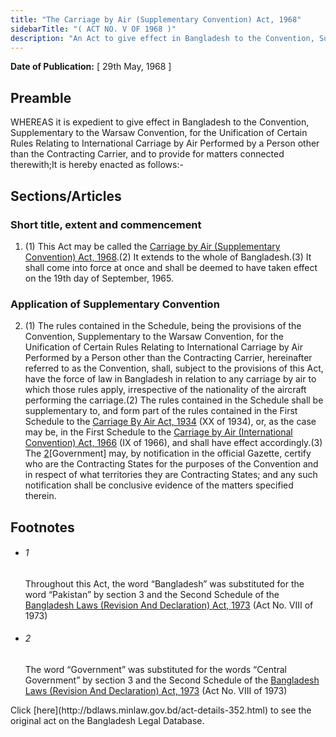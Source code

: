 ```yaml
---
title: "The Carriage by Air (Supplementary Convention) Act, 1968"
sidebarTitle: "( ACT NO. V OF 1968 )"
description: "An Act to give effect in Bangladesh to the Convention, Supplementary to the Warsaw Convention, for the Unification of Certain Rules Relating to International Carriage by Air Performed by a Person other than the Contracting Carrier.1♣"
---
```


**Date of Publication:** [ 29th May, 1968 ]

## Preamble

WHEREAS it is expedient to give effect in Bangladesh to the Convention, Supplementary to the Warsaw Convention, for the Unification of Certain Rules Relating to International Carriage by Air Performed by a Person other than the Contracting Carrier, and to provide for matters connected therewith;It is hereby enacted as follows:-

## Sections/Articles

### Short title, extent and commencement

1. (1) This Act may be called the [Carriage by Air (Supplementary Convention) Act, 1968](/laws/act-352 "Carriage by Air (Supplementary Convention) Act, 1968").(2) It extends to the whole of Bangladesh.(3) It shall come into force at once and shall be deemed to have taken effect on the 19th day of September, 1965.

### Application of Supplementary Convention

2. (1) The rules contained in the Schedule, being the provisions of the Convention, Supplementary to the Warsaw Convention, for the Unification of Certain Rules Relating to International Carriage by Air Performed by a Person other than the Contracting Carrier, hereinafter referred to as the Convention, shall, subject to the provisions of this Act, have the force of law in Bangladesh in relation to any carriage by air to which those rules apply, irrespective of the nationality of the aircraft performing the carriage.(2) The rules contained in the Schedule shall be supplementary to, and form part of the rules contained in the First Schedule to the [Carriage By Air Act, 1934](/laws/act-165 "Carriage By Air Act, 1934") (XX of 1934), or, as the case may be, in the First Schedule to the [Carriage by Air (International Convention) Act, 1966](/laws/act-344 "Carriage by Air (International Convention) Act, 1966") (IX of 1966), and shall have effect accordingly.(3) The [2](1)[Government] may, by notification in the official Gazette, certify who are the Contracting States for the purposes of the Convention and in respect of what territories they are Contracting States; and any such notification shall be conclusive evidence of the matters specified therein.

## Footnotes

- ###### 1

  Throughout this Act, the word “Bangladesh” was substituted for the word “Pakistan” by section 3 and the Second Schedule of the [Bangladesh Laws (Revision And Declaration) Act, 1973](/laws/act-430 "Bangladesh Laws (Revision And Declaration) Act, 1973") (Act No. VIII of 1973)

- ###### 2

  The word “Government” was substituted for the words “Central Government” by section 3 and the Second Schedule of the [Bangladesh Laws (Revision And Declaration) Act, 1973](/laws/act-430 "Bangladesh Laws (Revision And Declaration) Act, 1973") (Act No. VIII of 1973)

<Note>
  Click [here](http://bdlaws.minlaw.gov.bd/act-details-352.html) to see the original act on the Bangladesh Legal Database.
</Note>
